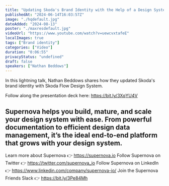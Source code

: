```yaml
---
title: "Updating Skoda's Brand Identity with the Help of a Design System by Nathan Beddows"
publishedAt: "2024-06-14T16:03:57Z"
image: "./hqdefault.jpg"
dateAdded: "2024-08-13"
poster: "./maxresdefault.jpg"
videoUrl: "https://www.youtube.com/watch?v=uewcvxtafeE"
localImages: true
tags: ["Brand identity"]
categories: ["Video"]
duration: "0:06:55"
privacyStatus: "undefined"
draft: false
speakers: ["Nathan Beddows"]
---
```

In this lightning talk, Nathan Beddows shares how they updated Skoda's brand identity with Skoda Flow Design System.

Follow along the presentation deck here: https://bit.ly/3XqYU4V

Supernova helps you build, mature, and scale your design system with ease. From powerful documentation to efficient design data management, it’s the ideal end-to-end platform that grows with your design system.
----------
Learn more about Supernova 👉 https://supernova.io
Follow Supernova on Twitter 👉  https://twitter.com/supernova_io
Follow Supernova on LinkedIn 👉 https://www.linkedin.com/company/supernova-io/
Join the Supernova Friends Slack 👉 https://bit.ly/3Pe84Mh
